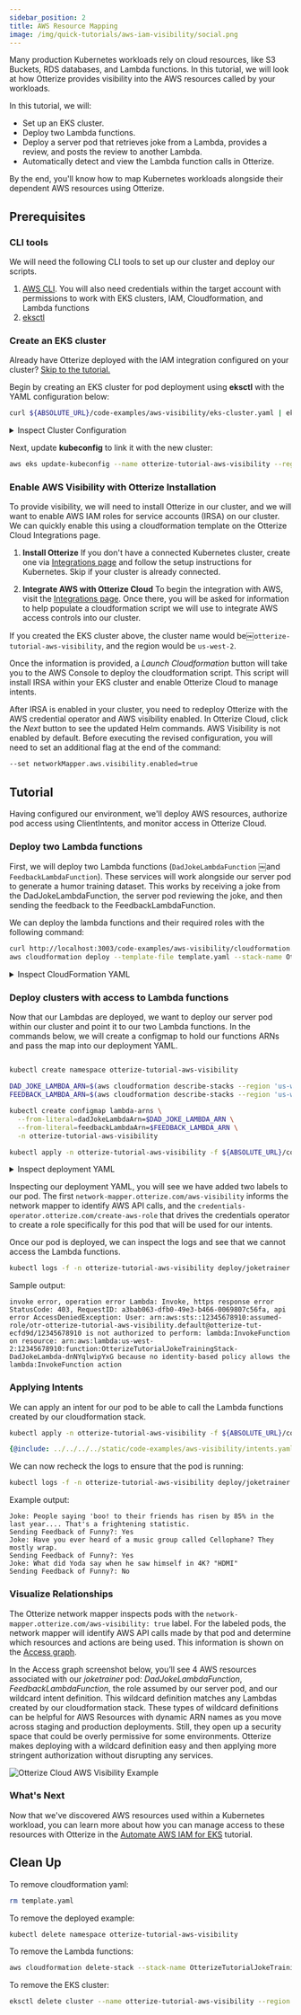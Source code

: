```yaml
---
sidebar_position: 2
title: AWS Resource Mapping
image: /img/quick-tutorials/aws-iam-visibility/social.png
---
```



Many production Kubernetes workloads rely on cloud resources, like S3 Buckets, RDS databases, and Lambda functions. In this tutorial, we will look at how Otterize provides visibility into the AWS resources called by your workloads.

In this tutorial, we will:
* Set up an EKS cluster.
* Deploy two Lambda functions.
* Deploy a server pod that retrieves joke from a Lambda, provides a review, and posts the review to another Lambda.
* Automatically detect and view the Lambda function calls in Otterize.

By the end, you'll know how to map Kubernetes workloads alongside their dependent AWS resources using Otterize.

## Prerequisites

### CLI tools
We will need the following CLI tools to set up our cluster and deploy our scripts.

1. [AWS CLI](https://docs.aws.amazon.com/cli/latest/userguide/getting-started-install.html). You will also need credentials within the target account with permissions to work with EKS clusters, IAM, Cloudformation, and Lambda functions
2. [eksctl](https://eksctl.io/installation/)

### Create an EKS cluster
Already have Otterize deployed with the IAM integration configured on your cluster? [Skip to the tutorial.](#tutorial)

Begin by creating an EKS cluster for pod deployment using **eksctl** with the YAML configuration below:
```bash
curl ${ABSOLUTE_URL}/code-examples/aws-visibility/eks-cluster.yaml | eksctl create cluster -f -
```
<details>
    <summary>Inspect Cluster Configuration</summary>

```yaml
{@include: ../../../../static/code-examples/aws-visibility/eks-cluster.yaml}
```
</details>

Next, update **kubeconfig** to link it with the new cluster:
```bash
aws eks update-kubeconfig --name otterize-tutorial-aws-visibility --region 'us-west-2'
```

### Enable AWS Visibility with Otterize Installation
To provide visibility, we will need to install Otterize in our cluster, and we will want to enable AWS IAM roles for service accounts (IRSA) on our cluster. We can quickly enable this using a cloudformation template on the Otterize Cloud Integrations page.

1. **Install Otterize**
If you don't have a connected Kubernetes cluster, create one via [Integrations page](https://app.otterize.com/integrations) and follow the setup instructions for Kubernetes. Skip if your cluster is already connected.

2. **Integrate AWS with Otterize Cloud**
To begin the integration with AWS, visit the [Integrations page](https://app.otterize.com/integrations). Once there, you will be asked for information to help populate a cloudformation script we will use to integrate AWS access controls into our cluster.

If you created the EKS cluster above, the cluster name would be￼`otterize-tutorial-aws-visibility`, and the region would be `us-west-2`.

Once the information is provided, a *Launch Cloudformation* button will take you to the AWS Console to deploy the cloudformation script. This script will install IRSA within your EKS cluster and enable Otterize Cloud to manage intents.

After IRSA is enabled in your cluster, you need to redeploy Otterize with the AWS credential operator and AWS visibility enabled. In Otterize Cloud, click the *Next* button to see the updated Helm commands. AWS Visibility is not enabled by default. Before executing the revised configuration, you will need to set an additional flag at the end of the command:

```bash
--set networkMapper.aws.visibility.enabled=true
```

## Tutorial

Having configured our environment, we'll deploy AWS resources, authorize pod access using ClientIntents, and monitor access in Otterize Cloud.

### Deploy two Lambda functions

First, we will deploy two Lambda functions (`DadJokeLambdaFunction` ￼and `FeedbackLambdaFunction`). These services will work alongside our server pod to generate a humor training dataset. This works by receiving a joke from the DadJokeLambdaFunction, the server pod reviewing the joke, and then sending the feedback to the FeedbackLambdaFunction.

We can deploy the lambda functions and their required roles with the following command:
```bash
curl http://localhost:3003/code-examples/aws-visibility/cloudformation.yaml -o template.yaml && \
aws cloudformation deploy --template-file template.yaml --stack-name OtterizeTutorialJokeTrainingStack --capabilities CAPABILITY_IAM --region 'us-west-2'
```
<details>
    <summary>Inspect CloudFormation YAML</summary>

```yaml
{@include: ../../../../static/code-examples/aws-visibility/cloudformation.yaml}
```
</details>

### Deploy clusters with access to Lambda functions

Now that our Lambdas are deployed, we want to deploy our server pod within our cluster and point it to our two Lambda functions. In the commands below, we will create a configmap to hold our functions ARNs and pass the map into our deployment YAML.

```bash

kubectl create namespace otterize-tutorial-aws-visibility

DAD_JOKE_LAMBDA_ARN=$(aws cloudformation describe-stacks --region 'us-west-2' --stack-name OtterizeTutorialJokeTrainingStack --query "Stacks[0].Outputs[?OutputKey=='DadJokeLambdaFunction'].OutputValue" --output text)
FEEDBACK_LAMBDA_ARN=$(aws cloudformation describe-stacks --region 'us-west-2' --stack-name OtterizeTutorialJokeTrainingStack --query "Stacks[0].Outputs[?OutputKey=='FeedbackLambdaFunction'].OutputValue" --output text)

kubectl create configmap lambda-arns \
  --from-literal=dadJokeLambdaArn=$DAD_JOKE_LAMBDA_ARN \
  --from-literal=feedbackLambdaArn=$FEEDBACK_LAMBDA_ARN \
  -n otterize-tutorial-aws-visibility

kubectl apply -n otterize-tutorial-aws-visibility -f ${ABSOLUTE_URL}/code-examples/aws-visibility/all.yaml
```
<details>
    <summary>Inspect deployment YAML</summary>

```yaml
{@include: ../../../../static/code-examples/aws-visibility/all.yaml}
```
</details>

Inspecting our deployment YAML, you will see we have added two labels to our pod. The first `network-mapper.otterize.com/aws-visibility` informs the network mapper to identify AWS API calls, and the `credentials-operator.otterize.com/create-aws-role` that drives the credentials operator to create a role specifically for this pod that will be used for our intents.

Once our pod is deployed, we can inspect the logs and see that we cannot access the Lambda functions.

```bash
kubectl logs -f -n otterize-tutorial-aws-visibility deploy/joketrainer
```

Sample output:
```
invoke error, operation error Lambda: Invoke, https response error StatusCode: 403, RequestID: a3bab063-dfb0-49e3-b466-0069807c56fa, api error AccessDeniedException: User: arn:aws:sts::12345678910:assumed-role/otr-otterize-tutorial-aws-visibility.default@otterize-tut-ecfd9d/12345678910 is not authorized to perform: lambda:InvokeFunction on resource: arn:aws:lambda:us-west-2:12345678910:function:OtterizeTutorialJokeTrainingStack-DadJokeLambda-dnNYqlwipYxG because no identity-based policy allows the lambda:InvokeFunction action
```

### Applying Intents

We can apply an intent for our pod to be able to call the Lambda functions created by our cloudformation stack.

```bash
kubectl apply -n otterize-tutorial-aws-visibility -f ${ABSOLUTE_URL}/code-examples/aws-visibility/intents.yaml
```

```yaml
{@include: ../../../../static/code-examples/aws-visibility/intents.yaml}
```

We can now recheck the logs to ensure that the pod is running:
```bash
kubectl logs -f -n otterize-tutorial-aws-visibility deploy/joketrainer
```

Example output:
```
Joke: People saying 'boo! to their friends has risen by 85% in the last year.... That's a frightening statistic.
Sending Feedback of Funny?: Yes
Joke: Have you ever heard of a music group called Cellophane? They mostly wrap.
Sending Feedback of Funny?: Yes
Joke: What did Yoda say when he saw himself in 4K? "HDMI"
Sending Feedback of Funny?: No

```

### Visualize Relationships
The Otterize network mapper inspects pods with the `network-mapper.otterize.com/aws-visibility: true` label. For the labeled pods, the network mapper will identify AWS API calls made by that pod and determine which resources and actions are being used. This information is shown on the [Access graph](https://app.otterize.com/access-graph).

In the Access graph screenshot below, you’ll see 4 AWS resources associated with our *joketrainer* pod: *DadJokeLambdaFunction*, *FeedbackLambdaFunction*, the role assumed by our server pod, and our wildcard intent definition. This wildcard definition matches any Lambdas created by our cloudformation stack. These types of wildcard definitions can be helpful for AWS Resources with dynamic ARN names as you move across staging and production deployments. Still, they open up a security space that could be overly permissive for some environments. Otterize makes deploying with a wildcard definition easy and then applying more stringent authorization without disrupting any services.

![Otterize Cloud AWS Visibility Example](/img/quick-tutorials/aws-iam-visibility/aws-iam-visibility.png)


### What's Next

Now that we've discovered AWS resources used within a Kubernetes workload, you can learn more about how you can manage access to these resources with Otterize in the [Automate AWS IAM for EKS](/features/aws-iam/tutorials/aws-iam-eks) tutorial.

## Clean Up

To remove cloudformation yaml:
```bash
rm template.yaml
```

To remove the deployed example:
```bash
kubectl delete namespace otterize-tutorial-aws-visibility
```

To remove the Lambda functions:
```bash
aws cloudformation delete-stack --stack-name OtterizeTutorialJokeTrainingStack
```

To remove the EKS cluster:
```bash
eksctl delete cluster --name otterize-tutorial-aws-visibility --region us-west-2
```

